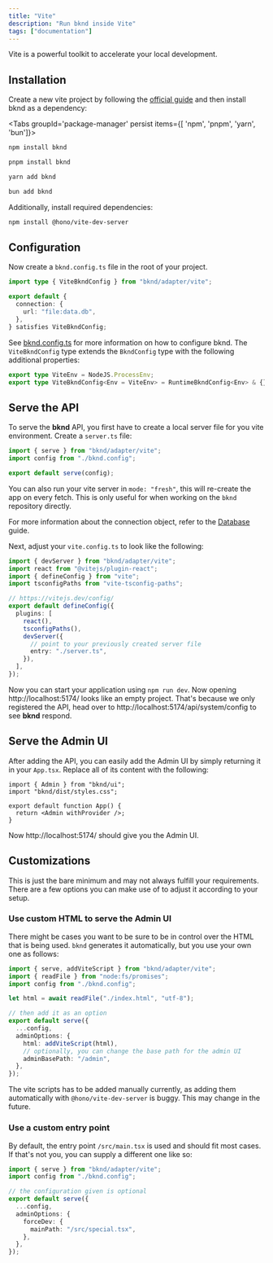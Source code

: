 ```yaml
---
title: "Vite"
description: "Run bknd inside Vite"
tags: ["documentation"]
---
```


Vite is a powerful toolkit to accelerate your local development.

## Installation

Create a new vite project by following the [official guide](https://vite.dev/guide/#scaffolding-your-first-vite-project)
and then install bknd as a dependency:

<Tabs groupId='package-manager' persist items={[ 'npm', 'pnpm', 'yarn', 'bun']}>

```bash tab="npm"
npm install bknd
```

```bash tab="pnpm"
pnpm install bknd
```

```bash tab="yarn"
yarn add bknd
```

```bash tab="bun"
bun add bknd
```

</Tabs>

Additionally, install required dependencies:

```bash
npm install @hono/vite-dev-server
```

## Configuration

Now create a `bknd.config.ts` file in the root of your project.

```typescript title="bknd.config.ts"
import type { ViteBkndConfig } from "bknd/adapter/vite";

export default {
  connection: {
    url: "file:data.db",
  },
} satisfies ViteBkndConfig;
```

See [bknd.config.ts](/extending/config) for more information on how to configure bknd.
The `ViteBkndConfig` type extends the `BkndConfig` type with the following additional properties:

```typescript
export type ViteEnv = NodeJS.ProcessEnv;
export type ViteBkndConfig<Env = ViteEnv> = RuntimeBkndConfig<Env> & {};
```

## Serve the API

To serve the **bknd** API, you first have to create a local server file for you vite environment.
Create a `server.ts` file:

```typescript title="server.ts"
import { serve } from "bknd/adapter/vite";
import config from "./bknd.config";

export default serve(config);
```

You can also run your vite server in `mode: "fresh"`, this will re-create the app on every fetch.
This is only useful for when working on the `bknd` repository directly.

For more information about the connection object, refer to the [Database](/usage/database) guide.

Next, adjust your `vite.config.ts` to look like the following:

```ts title="vite.config.ts"
import { devServer } from "bknd/adapter/vite";
import react from "@vitejs/plugin-react";
import { defineConfig } from "vite";
import tsconfigPaths from "vite-tsconfig-paths";

// https://vitejs.dev/config/
export default defineConfig({
  plugins: [
    react(),
    tsconfigPaths(),
    devServer({
      // point to your previously created server file
      entry: "./server.ts",
    }),
  ],
});
```

Now you can start your application using `npm run dev`. Now opening http://localhost:5174/
looks like an empty project. That's because we only registered the API, head over to
http://localhost:5174/api/system/config to see **bknd** respond.

## Serve the Admin UI

After adding the API, you can easily add the Admin UI by simply returning it in your `App.tsx`.
Replace all of its content with the following:

```tsx title="App.tsx"
import { Admin } from "bknd/ui";
import "bknd/dist/styles.css";

export default function App() {
  return <Admin withProvider />;
}
```

Now http://localhost:5174/ should give you the Admin UI.

## Customizations

This is just the bare minimum and may not always fulfill your requirements. There are a few
options you can make use of to adjust it according to your setup.

### Use custom HTML to serve the Admin UI

There might be cases you want to be sure to be in control over the HTML that is being used.
`bknd` generates it automatically, but you use your own one as follows:

```typescript title="server.ts"
import { serve, addViteScript } from "bknd/adapter/vite";
import { readFile } from "node:fs/promises";
import config from "./bknd.config";

let html = await readFile("./index.html", "utf-8");

// then add it as an option
export default serve({
  ...config,
  adminOptions: {
    html: addViteScript(html),
    // optionally, you can change the base path for the admin UI
    adminBasePath: "/admin",
  },
});
```

The vite scripts has to be added manually currently, as adding them automatically with
`@hono/vite-dev-server` is buggy. This may change in the future.

### Use a custom entry point

By default, the entry point `/src/main.tsx` is used and should fit most cases. If that's not you,
you can supply a different one like so:

```typescript title="server.ts"
import { serve } from "bknd/adapter/vite";
import config from "./bknd.config";

// the configuration given is optional
export default serve({
  ...config,
  adminOptions: {
    forceDev: {
      mainPath: "/src/special.tsx",
    },
  },
});
```
